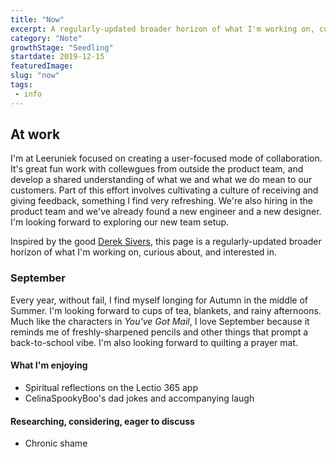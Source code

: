 ```yaml
---
title: "Now"
excerpt: A regularly-updated broader horizon of what I'm working on, curious about, and interested in.
category: "Note"
growthStage: "Seedling"
startdate: 2019-12-15
featuredImage: 
slug: "now"
tags:
 - info
---
```

## At work
I'm at Leeruniek focused on creating a user-focused mode of collaboration. It's great fun work with collewgues from outside the product team, and develop a shared understanding of what we and what we do mean to our customers. Part of this effort involves cultivating a culture of receiving and giving feedback, something I find very refreshing. We're also hiring in the product team and we've already found a new engineer and a new designer. I'm looking forward to exploring our new team setup.

Inspired by the good [Derek Sivers](https://sive.rs), this page is a regularly-updated broader horizon of what I'm working on, curious about, and interested in.

### September
Every year, without fail, I find myself longing for Autumn in the middle of Summer. I'm looking forward to cups of tea, blankets, and rainy afternoons. Much like the characters in _You've Got Mail_, I love September because it reminds me of freshly-sharpened pencils and other things that prompt a back-to-school vibe. I'm also looking forward to quilting a prayer mat.

#### What I'm enjoying
- Spiritual reflections on the Lectio 365 app
- CelinaSpookyBoo's dad jokes and accompanying laugh

#### Researching, considering, eager to discuss
- Chronic shame